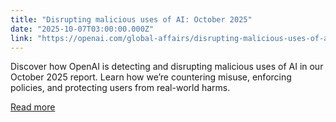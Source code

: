```yaml
---
title: "Disrupting malicious uses of AI: October 2025"
date: "2025-10-07T03:00:00.000Z"
link: "https://openai.com/global-affairs/disrupting-malicious-uses-of-ai-october-2025"
---
```


Discover how OpenAI is detecting and disrupting malicious uses of AI in our October 2025 report. Learn how we’re countering misuse, enforcing policies, and protecting users from real-world harms.

[Read more](https://openai.com/global-affairs/disrupting-malicious-uses-of-ai-october-2025)
